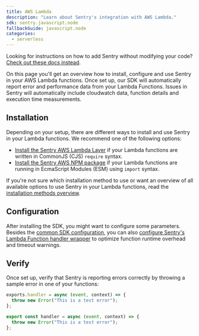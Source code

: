 ```yaml
---
title: AWS Lambda
description: "Learn about Sentry's integration with AWS Lambda."
sdk: sentry.javascript.node
fallbackGuide: javascript.node
categories:
  - serverless
---
```


<Note>

Looking for instructions on how to add Sentry without modifying your code? [Check out these docs instead](/organization/integrations/cloud-monitoring/aws-lambda/).

</Note>

On this page you'll get an overview how to install, configure and use Sentry in your AWS Lambda functions. Once set up, our SDK will automatically report error and performance data from your Lambda Functions. Issues in Sentry will automatically include cloudwatch data, function details and execution time measurements.

## Installation

Depending on your setup, there are different ways to install and use Sentry in your Lambda functions. We recommend one of the following options:

- [Install the Sentry AWS Lambda Layer](./install/cjs-layer) if your Lambda functions are written in CommonJS (CJS) `require` syntax.
- [Install the Sentry AWS NPM package](./install/esm-npm) if your Lambda functions are running in EcmaScript Modules (ESM) using `import` syntax.

If you're not sure which installation method to use or want an overview of all available options to use Sentry in your Lambda functions, read the [installation methods overview](/guides/aws-lambda/install).

## Configuration

After installing the SDK, you might want to configure some parameters. Besides the [common SDK configuration](./configuration/), you can also [configure Sentry's Lambda Function handler wrapper](./configuration/lambda-wrapper) to optimize function runtime overhead and timeout warnings.

## Verify

Once set up, verify that Sentry is reporting errors correctly by throwing a sample error in one of your functions:

```javascript {filename:index.js}{tabTitle:CommonJS}{2}
exports.handler = async (event, context) => {
  throw new Error("This is a test error");
};
```

```javascript {filename:index.mjs}{tabTitle:ESM}{2}
export const handler = async (event, context) => {
  throw new Error("This is a test error");
};
```
